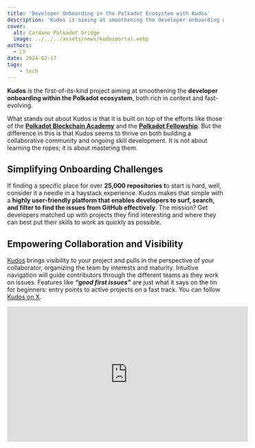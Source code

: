 ```yaml
---
title: 'Developer Onboarding in the Polkadot Ecosystem with Kudos'
description: 'Kudos is aiming at smoothening the developer onboarding within the Polkadot ecosystem, both rich in context and fast-evolving.'
cover:
  alt: Cardano Polkadot bridge
  image: ../../../assets/news/kudosportal.webp
authors:
  - LV
date: 2024-02-17
tags: 
    - tech
---
```

**Kudos** is the first-of-its-kind project aiming at smoothening the **developer onboarding within the Polkadot ecosystem**, both rich in context and fast-evolving.

What stands out about Kudos is that it is built on top of the efforts like those of the [**Polkadot Blockchain Academy**](https://polkadot.network/development/blockchain-academy/) and the [**Polkadot Fellowship**](https://dablock.com/lists/10-key-aspects-of-the-polkadot-fellowship/). But the difference in this is that Kudos seems to thrive on both building a collaborative community and ongoing skill development. It is not about learning the ropes; it is about mastering them.

Simplifying Onboarding Challenges
---------------------------------

If finding a specific place for over **25,000 repositories t**o start is hard, well, consider it a needle in a haystack experience. Kudos makes that simple with a **highly user-friendly platform that enables developers to surf, search, and filter to find the issues from GitHub effectively**. The mission? Get developers matched up with projects they find interesting and where they can best put their skills to work as quickly as possible.

Empowering Collaboration and Visibility
---------------------------------------

[Kudos](https://www.morekudos.com/) brings visibility to your project and pulls in the perspective of your collaborator, organizing the team by interests and maturity. Intuitive navigation will guide contributors through the different teams as they work on issues. Features like ***“good first issues”*** are just what it says on the tin for beginners: entry points to active projects on a fast track. You can follow[ Kudos on X](https://twitter.com/KudosPortal).

<iframe allowfullscreen="allowfullscreen" frameborder="0" height="315" src="https://www.youtube.com/embed/qfEQRX1NY0w?si=Dk_cxQka1Xvr7rzd" title="YouTube video player" width="560"></iframe>